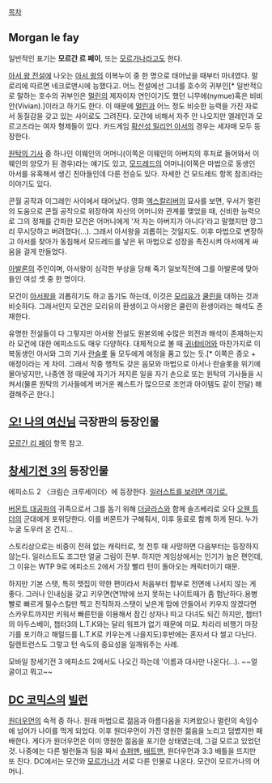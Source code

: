 [[목차]]
== Morgan le fay ==
일반적인 표기는 '''모르간 르 페이''', 또는 [[모르가나]]라고도 한다.

[[아서 왕 전설]]에 나오는 [[아서 왕]]의 이복누이 중 한 명으로 태어났을 때부터 마녀였다. 말로리에 따르면 네크로맨시에 능했다고. 어느 전설에선 그녀를 호수의 귀부인[* 일반적으로 말하는 호수의 귀부인은 [[멀린]]의 제자이자 연인이기도 했던 니무에(nymue)혹은 비비안(Vivian).]이라고 하기도 한다. 이 때문에 [[멀린]]과 어느 정도 비슷한 능력을 가진 자로서 동질감을 갖고 있는 사이로도 그려진다. 모간에 비해서 자주 안 나오지만 엘레인과 모르고즈라는 여자 형제들이 있다. 카드게임 [[확산성 밀리언 아서]]의 경우는 세자매 모두 등장한다. 

[[원탁의 기사]] 중 하나인 이웨인의 어머니(이쪽은 이웨인의 아버지의 후처로 들어와서 이웨인의 양모가 된 경우)라는 얘기도 있고, [[모드레드]]의 어머니(이쪽은 마법으로 동생인 아서를 유혹해서 생긴 친아들인데 다른 전승도 있다. 자세한 건 모드레드 항목 참조)라는 이야기도 있다.

콘월 공작과 이그레인 사이에서 태어났다. 영화 [[엑스칼리버]]의 묘사를 보면, 우서가 멀린의 도움으로 콘월 공작으로 위장하여 자신의 어머니와 관계를 맺었을 때, 신비한 능력으로 그의 정체를 간파한 모건은 어머니에게 '저 자는 아버지가 아니다'라고 말했지만 깡그리 무시당하고 버려졌다(…). 그래서 아서왕을 괴롭히는 것일지도. 이후 마법으로 변장하고 아서를 찾아가 동침해서 모드레드를 낳은 뒤 마법으로 성장을 촉진시켜 아서에게 싸움을 걸게 만들었다.

[[아발론]]의 주인이며, 아서왕이 심각한 부상을 당해 죽기 일보직전에 그를 아발론에 맞아들인 여성 셋 중 한 명이다.

모건이 [[아서왕]]을 괴롭히기도 하고 돕기도 하는데, 이것은 [[모리유]]가 [[쿨린]]을 대하는 것과 비슷하다. 그래서인지 모건은 모리유의 환생이고 아서왕은 쿨린의 환생이라는 해석도 존재한다.

유명한 전설들이 다 그렇지만 아서왕 전설도 원본외에 수많은 외전과 해석이 존재하는지라 모건에 대한 에피소드도 매우 다양하다. 대체적으로 볼 때 [[귀네비어]]와 마찬가지로 이복동생인 아서와 그의 기사 [[란슬롯]] 둘 모두에게 애정을 품고 있는 듯.[* 이쪽은 증오 + 애정이라는 게 차이. 그래서 작중 행적도 갖은 음모와 마법으로 아서나 란슬롯을 위기에 몰아넣지만, 나중엔 정 때문에 자기가 저지른 일을 자기 손으로 또는 원탁의 기사들을 시켜서(물론 원탁의 기사들에게 버거운 퀘스트가 많으므로 조언과 아이템도 같이 전달) 해결해주곤 한다.]

== [[오! 나의 여신님]] 극장판의 등장인물 ==
[[모르간 리 페이]] 항목 참고.

== [[창세기전 3]]의 등장인물 ==
에피소드 2 〈크림슨 크루세이더〉에 등장한다. [http://blog.naver.com/arestes2?Redirect=Log&logNo=150032765047 일러스트를 보려면 여기로.]

[[버몬트 대공]]파의 귀족으로서 그를 돕기 위해 [[더글라스]]와 함께 솔즈베리로 오다 [[오웬 튜더]]의 군대에게 포위당한다. 이를 버몬트가 구해줘서, 이후 동료로 함께 하게 된다. 누가 누굴 도우러 온 건지...

스토리상으로는 비중이 전혀 없는 캐릭터로, 첫 전투 때 사망하면 다음부터는 등장하지 않는다. 일러스트도 조그만 얼굴 그림이 전부. 하지만 게임상에서는 인기가 높은 편인데, 그 이유는 WTP 9로 에피소드 2에서 가장 빨리 턴이 돌아오는 캐릭터이기 때문.

하지만 기본 스탯, 특히 맷집이 약한 편이라서 처음부터 함부로 전면에 나서지 않는 게 좋다. 그러나 인내심을 갖고 키우면(연1밖에 쓰지 못하는 나이트때가 좀 험난하다.용병빨로 빠르게 필수스킬만 찍고 전직하자.스탯이 낮은게 맘에 안들어서 키우지 않겠다면 스카우트까지만 키워서 빠른턴을 이용해서 잠긴 상자나 따고 다녀도 되긴 하지만, 챕터1의 아두스베이, 챕터3의 L.T.K와는 달리 워프가 없기 때문에 미묘. 차라리 비행기 마장기를 포기하고 해럴드를 L.T.K로 키우는게 나을지도)후반에는 혼자서 다 썰고 다닌다. 릴렌트런스도 그렇고 턴 속도의 중요성을 일깨워주는 사례.

모바일 창세기전 3 에피소드 2에서도 나오긴 하는데 '이름과 대사만 나온다(…). ~~얼굴이고 뭐고~~

== [[DC 코믹스]]의 [[빌런]] ==
[[원더우먼]]의 숙적 중 하나. 원래 마법으로 젊음과 아름다움을 지켜왔으나 멀린의 속임수에 넘어가 나이를 먹게 되었다. 이후 원더우먼이 가진 영원한 젊음을 노리고 덤볐지만 패배한다. 게다가 원더우먼은 이미 영원한 젊음을 포기한 상태였는데, 그걸 모르고 있었던 것. 나중에는 다른 빌런들과 팀을 짜서 [[슈퍼맨]], [[배트맨]], 원더우먼과 3:3 배틀을 뜨지만 또 진다. DC에서는 모건와 [[모르가나]]가 서로 다른 인물로 나온다. 모건이 모르가나의 어머니.
